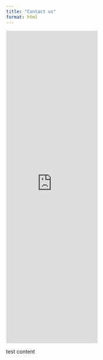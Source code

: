 ```yaml
---
title: "Contact us"
format: html
---
```

::: {.column-margin}
```{=html}
<iframe src="https://docs.google.com/forms/d/e/1FAIpQLSfdwD3kwMnNPVtpw89D9OK7t_NevcwpPc0xfmRJxZy-1Shp7Q/viewform?embedded=true" width="250" height="850" frameborder="0" marginheight="0" marginwidth="0">Loading…</iframe>
```
:::

::: {.column-margin}
test content
:::